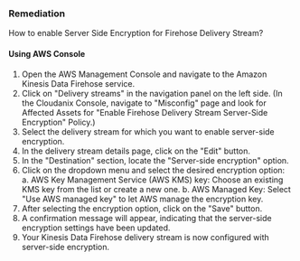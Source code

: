 ### Remediation

How to enable Server Side Encryption for Firehose Delivery Stream?

#### Using AWS Console

1. Open the AWS Management Console and navigate to the Amazon Kinesis Data Firehose service.
2. Click on "Delivery streams" in the navigation panel on the left side.
    (In the Cloudanix Console, navigate to "Misconfig" page and look for Affected Assets for "Enable Firehose Delivery Stream Server-Side Encryption" Policy.)
3. Select the delivery stream for which you want to enable server-side encryption.
4. In the delivery stream details page, click on the "Edit" button.
5. In the "Destination" section, locate the "Server-side encryption" option.
6. Click on the dropdown menu and select the desired encryption option:
   a. AWS Key Management Service (AWS KMS) key: Choose an existing KMS key from the list or create a new one.
   b. AWS Managed Key: Select "Use AWS managed key" to let AWS manage the encryption key.
7. After selecting the encryption option, click on the "Save" button.
8. A confirmation message will appear, indicating that the server-side encryption settings have been updated.
9. Your Kinesis Data Firehose delivery stream is now configured with server-side encryption.

